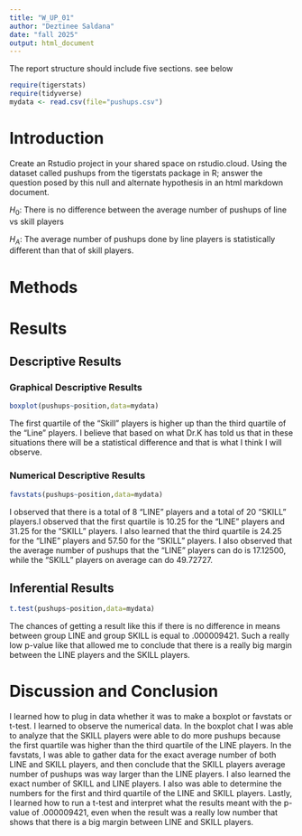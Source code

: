 ```yaml
---
title: "W_UP_01"
author: "Deztinee Saldana"
date: "fall 2025"
output: html_document
---
```




The report structure should include five sections.  see below



```r
require(tigerstats)
require(tidyverse)
mydata <- read.csv(file="pushups.csv")
```

# Introduction

<!--In this section you explain what you are trying to show. Where did the data come from? What is the research or other question you are trying to answer?!-->

Create an Rstudio project in your shared space on rstudio.cloud.  Using the dataset called pushups from the tigerstats package in R; answer the question posed by this null and alternate hypothesis in an html markdown document.

$H_0$: There is no difference between the average number of pushups of line vs skill players

$H_A$: The average number of pushups done by line players is statistically different than that of skill players.

# Methods

<!--Decide on your methods: use "variable analysis" or other appropriate descriptors. Make sure to choose at least one graphical method and at least one numerical method.!-->

# Results

<!--Divide this section into two sub-sections: One for your descriptive results and one for your inferential results.!-->

## Descriptive Results

### Graphical Descriptive Results

<!--Graphical results here. Make sure to show your code. Provide appropriate labels for axes, giving units if possible, and provide a good title for the graph, too. Use the graphical results to describe the patterns if any that exist in the data as focused toward the research question!-->


```r
boxplot(pushups~position,data=mydata)
```
  
The first quartile of the "Skill" players is higher up than the third quartile of the "Line" players. I believe that based on what Dr.K has told us that in these situations there will be a statistical difference and that is what I think I will observe.

### Numerical Descriptive Results

<!--Numerical results go here. Use the numerical results to describe the patterns if any that exist in the data as focused toward the research question!-->

```r
favstats(pushups~position,data=mydata)
```


I observed that there is a total of 8 "LINE" players and a total of 20 "SKILL" players.I observed that the first quartile is 10.25 for the "LINE" players and 31.25 for the "SKILL" players. I also learned that the third quartile is 24.25 for the "LINE" players and 57.50 for the "SKILL" players. I also observed that the average number of pushups that the "LINE" players can do is 17.12500, while the "SKILL" players on average can do 49.72727.

## Inferential Results

<!--State hypothesis clearly. Make sure your discussion of the inferential test covers all the aspects that the test output produces, such as test statistic, p-value etc. Make a decision about the null hypothesis, explain the assumptions on which the selected test/procedure was based, and why the chosen procedure satisfys the assumptions and is appropriate to answer the research question!-->


```r
t.test(pushups~position,data=mydata)
```
The chances of getting a result like this if there is no difference in means between group LINE and group SKILL is equal to .000009421. Such a really low p-value like that allowed me to conclude that there is a really big margin between the LINE players and the SKILL players.  

# Discussion and Conclusion

<!--Discussion and conclusion here. If you found a relationship be sure to consider whether the relationship occurs because one of the variavbles causes the other, or whether they perhasps are related for some other reason. Watch the chapter 6 videos from the GeorgeTown videos collection.!-->
I learned how to plug in data whether it was to make a boxplot or favstats or t-test. I learned to observe the numerical data. In the boxplot chat I was able to analyze that the SKILL players were able to do more pushups because the first quartile was higher than the third quartile of the LINE players. In the favstats, I was able to gather data for the exact average number of both LINE and SKILL players, and then conclude that the SKILL players average number of pushups was way larger than the LINE players. I also learned the exact number of SKILL and LINE players. I also was able to determine the numbers for the first and third quartile of the LINE and SKILL players. Lastly, I learned how to run a t-test and interpret what the results meant with the p-value of .000009421, even when the result was a really low number that shows that there is a big margin between LINE and SKILL players.
